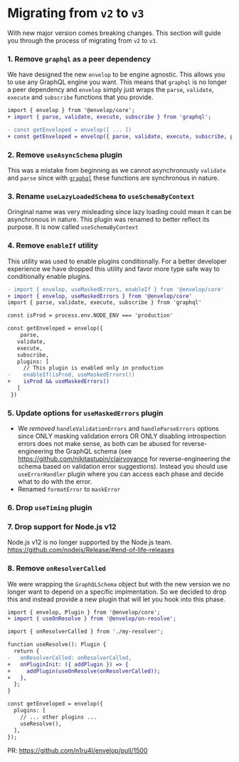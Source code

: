 # Migrating from `v2` to `v3`

With new major version comes breaking changes. This section will guide you through the process of migrating from `v2` to `v3`.

### 1. Remove `graphql` as a peer dependency

We have designed the new `envelop` to be engine agnostic. This allows you to use any GraphQL engine you want. This means that `graphql` is no longer a peer dependency and `envelop` simply just wraps the `parse`, `validate`, `execute` and `subscribe` functions that you provide.

```diff
import { envelop } from '@envelop/core';
+ import { parse, validate, execute, subscribe } from 'graphql';

- const getEnveloped = envelop([ ... ])
+ const getEnveloped = envelop({ parse, validate, execute, subscribe, plugins: [ ... ] })
```

### 2. Remove `useAsyncSchema` plugin

This was a mistake from beginning as we cannot asynchronously `validate` and `parse` since with [`graphql`](https://github.com/graphql/graphql-js) these functions are synchronous in nature.

### 3. Rename `useLazyLoadedSchema` to `useSchemaByContext`

Oringinal name was very misleading since lazy loading could mean it can be asynchronous in nature. This plugin was renamed to better reflect its purpose. It is now called `useSchemaByContext`

### 4. Remove `enableIf` utility

This utility was used to enable plugins conditionally. For a better developer experience we have dropped this utility and favor more type safe way to conditionally enable plugins.

```diff
- import { envelop, useMaskedErrors, enableIf } from '@envelop/core'
+ import { envelop, useMaskedErrors } from '@envelop/core'
import { parse, validate, execute, subscribe } from 'graphql'

const isProd = process.env.NODE_ENV === 'production'

const getEnveloped = envelop({
	parse,
   validate,
   execute,
   subscribe,
   plugins: [
     // This plugin is enabled only in production
-    enableIf(isProd, useMaskedErrors())
+    isProd && useMaskedErrors()
   ]
 })
```

### 5. Update options for `useMaskedErrors` plugin

- We _removed_ `handleValidationErrors` and `handleParseErrors` options since ONLY masking validation errors OR ONLY disabling introspection errors does not make sense, as both can be abused for reverse-engineering the GraphQL schema (see https://github.com/nikitastupin/clairvoyance for reverse-engineering the schema based on validation error suggestions). Instead you should use `useErrorHandler` plugin where you can access each phase and decide what to do with the error.
- Renamed `formatError` to `maskError`

### 6. Drop `useTiming` plugin

### 7. Drop support for Node.js v12

Node.js v12 is no longer supported by the Node.js team. https://github.com/nodejs/Release/#end-of-life-releases

### 8. Remove `onResolverCalled`

We were wrapping the `GraphQLSchema` object but with the new version we no longer want to depend on a specific implmentation. So we decided to drop this and instead provide a new plugin that will let you hook into this phase.

```diff
import { envelop, Plugin } from '@envelop/core';
+ import { useOnResolve } from '@envelop/on-resolve';

import { onResolverCalled } from './my-resolver';

function useResolve(): Plugin {
  return {
-   onResolverCalled: onResolverCalled,
+   onPluginInit: ({ addPlugin }) => {
+     addPlugin(useOnResolve(onResolverCalled));
+   },
  };
}

const getEnveloped = envelop({
  plugins: [
    // ... other plugins ...
    useResolve(),
  ],
});
```

PR: https://github.com/n1ru4l/envelop/pull/1500
